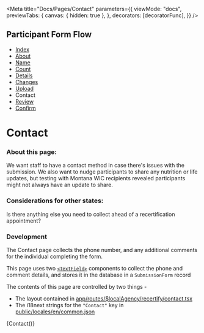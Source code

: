 
<Meta
  title="Docs/Pages/Contact"
  parameters={{
    viewMode: "docs",
    previewTabs: {
      canvas: { hidden: true },
    },
    decorators: [decoratorFunc],
  }}
/>

## Participant Form Flow

<ul className="breadcrumb">
  <li>
    <a href="?path=/docs/docs-pages-index--index">Index</a>
  </li>
  <li>
    <a href="?path=/docs/docs-pages-about--about">About</a>
  </li>
  <li>
    <a href="?path=/docs/docs-pages-name--name">Name</a>
  </li>
  <li>
    <a href="?path=/docs/docs-pages-count--count">Count</a>
  </li>
  <li>
    <a href="?path=/docs/docs-pages-details--details">Details</a>
  </li>
  <li>
    <a href="?path=/docs/docs-pages-changes--changes">Changes</a>
  </li>
  <li>
    <a href="?path=/docs/docs-pages-upload--upload">Upload</a>
  </li>
  <li>Contact</li>
  <li>
    <a href="?path=/docs/docs-pages-review--review">Review</a>
  </li>
  <li>
    <a href="?path=/docs/docs-pages-confirm--confirm">Confirm</a>
  </li>
</ul>

# Contact

### About this page:

We want staff to have a contact method in case there's issues with the submission.
We also want to nudge participants to share any nutrition or life updates, but testing with Montana WIC recipients revealed participants might not always have an update to share.

### Considerations for other states:

Is there anything else you need to collect ahead of a recertification appointment?

### Development

The Contact page collects the phone number, and any additional comments for the individual completing the form.

This page uses two [`<TextField>`](?path=/docs/components-input-textfield--text-input) components
to collect the phone and comment details, and stores it in the database in a `SubmissionForm` record

The contents of this page are controlled by two things -

- The layout contained in [app/routes/$localAgency/recertify/contact.tsx](participant/app/routes/%24localAgency/recertify/contact.tsx)
- The i18next strings for the `"Contact"` key in [public/locales/en/common.json](participant/public/locales/en/common.json)

<Canvas>
  <Story name="Contact">{Contact()}</Story>
</Canvas>
